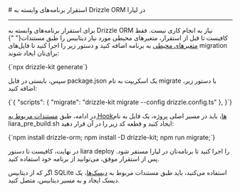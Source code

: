 

<Layout>
<Head>
<title>مستندات استقرار برنامه‌های Drizzle در NodeJS - لیارا</title>
<meta property="og:title" content="مستندات خدمات رایانش ابری لیارا" />
<meta property="og:description" content="مستندات مربوط به استقرار برنامه‌ها با Drizzle ORM در پلتفرم NodeJS در لیارا"  />
<meta property="og:image" content="https://files.liara.ir/liara/logos/liara-poster.jpg" />
</Head>
# استقرار برنامه‌های وابسته به Drizzle ORM در لیارا
<hr className="mb-2" />


برای استقرار برنامه‌های وابسته به Drizzle ORM نیاز به انجام کاری نیست. فقط
کافیست تا قبل از استقرار، متغیرهای محیطی مورد نیاز دیتابیس را طبق مستندات{" "}
<a href="/paas/details/envs" className="text-[#2196f3] ">متغیرهای محیطی</a> به برنامه
اضافه کنید و دستور زیر را اجرا کنید تا فایل‌های migration برای‌تان ایجاد
شوند:


<div className='h-2' />
<div dir="ltr">
<Highlight className="bash">{`npx drizzle-kit generate`}</Highlight>
</div>
<div className='h-2' />
    
سپس، بایستی در فایل <Important>package.json</Important> یک اسکریپت
به نام <Important>migrate</Important> با دستور زیر، اضافه کنید:
    
<div className='h-2' />
<div dir="ltr">
<Highlight className="json">
      {`{
    "scripts": {
        "migrate": "drizzle-kit migrate --config drizzle.config.ts"
  },
}`}
    </Highlight></div>
<div className='h-2' />


در ادامه، طبق <a href="/paas/nodejs/how-tos/use-hooks" className="text-[#2196f3] ">مستندات مربوط به Hookها</a>، باید در مسیر اصلی پروژه، یک فایل به
نام <Important>liara_pre_build.sh</Important> ایجاد کنید و قطعه کد
زیر را در آن قرار دهید:

<div className='h-2' />
<div dir="ltr">
<Highlight className="bash">
      {`npm install drizzle-orm;
npm install -D drizzle-kit;
npm run migrate;`}
</Highlight>
</div>
<div className='h-2' />

در نهایت، کافیست تا دستور <Important>liara deploy</Important> را
اجرا کنید تا برنامه‌تان در لیارا مستقر شود. پس از استقرار موفق، می‌توانید
از برنامه خود استفاده کنید.

<div className='h-2' />

<Alert variant="info">
      اگر که از دیتابیس SQLite استفاده می‌کنید،
      باید طبق مستندات مربوط به <a href="/paas/disks/create" className="text-[#2196f3] ">دیسک‌ها</a>، یک دیسک ایجاد و
      به مسیر دیتابیس، متصل کنید.
</Alert>

</Layout>
